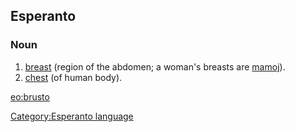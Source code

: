 ==Esperanto==
===Noun===
# [[breast]] (region of the abdomen; a woman's breasts are [[mamo]]j).
# [[chest]] (of human body).

[[eo:brusto]]
[[Category:Esperanto language]]
{{Universala Vortaro}}